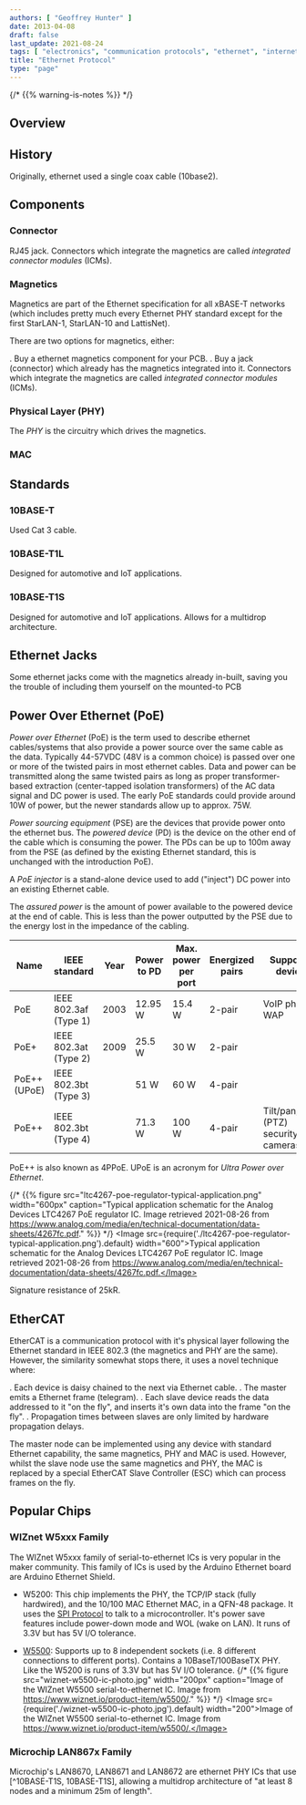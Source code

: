 ```yaml
---
authors: [ "Geoffrey Hunter" ]
date: 2013-04-08
draft: false
last_update: 2021-08-24
tags: [ "electronics", "communication protocols", "ethernet", "internet", "IP", "PHY", "MAC", "Arduino", "shield", "integrated connector modules", "ICMs" ]
title: "Ethernet Protocol"
type: "page"
---
```


{/* {{% warning-is-notes %}} */}
<WarningIsNotes />

## Overview

## History

Originally, ethernet used a single coax cable (10base2).

## Components

### Connector

RJ45 jack. Connectors which integrate the magnetics are called _integrated connector modules_ (ICMs).

### Magnetics

Magnetics are part of the Ethernet specification for all xBASE-T networks (which includes pretty much every Ethernet PHY standard except for the first StarLAN-1, StarLAN-10 and LattisNet).

There are two options for magnetics, either:

. Buy a ethernet magnetics component for your PCB.
. Buy a jack (connector) which already has the magnetics integrated into it. Connectors which integrate the magnetics are called _integrated connector modules_ (ICMs).

### Physical Layer (PHY)

The _PHY_ is the circuitry which drives the magnetics.

### MAC

## Standards

### 10BASE-T

Used Cat 3 cable.

### 10BASE-T1L

Designed for automotive and IoT applications.

### 10BASE-T1S

Designed for automotive and IoT applications. Allows for a multidrop architecture.

## Ethernet Jacks

Some ethernet jacks come with the magnetics already in-built, saving you the trouble of including them yourself on the mounted-to PCB

## Power Over Ethernet (PoE)

_Power over Ethernet_ (PoE) is the term used to describe ethernet cables/systems that also provide a power source over the same cable as the data. Typically 44-57VDC (48V is a common choice) is passed over one or more of the twisted pairs in most ethernet cables. Data and power can be transmitted along the same twisted pairs as long as proper transformer-based extraction (center-tapped isolation transformers) of the AC data signal and DC power is used. The early PoE standards could provide around 10W of power, but the newer standards allow up to approx. 75W.

_Power sourcing equipment_ (PSE) are the devices that provide power onto the ethernet bus. The _powered device_ (PD) is the device on the other end of the cable which is consuming the power. The PDs can be up to 100m away from the PSE (as defined by the existing Ethernet standard, this is unchanged with the introduction PoE).

A _PoE injector_ is a stand-alone device used to add ("inject") DC power into an existing Ethernet cable.

The _assured power_ is the amount of power available to the powered device at the end of cable. This is less than the power outputted by the PSE due to the energy lost in the impedance of the cabling.

<table>
    <thead>
        <tr>
            <th>Name</th>
            <th>IEEE standard</th>
            <th>Year</th>
            <th>Power to PD</th>
            <th>Max. power per port</th>
            <th>Energized pairs</th>
            <th>Supported devices</th>
        </tr>
    </thead>
    <tbody>
        <tr>
            <td>PoE</td>
            <td>IEEE 802.3af (Type 1)</td>
            <td>2003</td>
            <td>12.95 W</td>
            <td>15.4 W</td>
            <td>2-pair</td>
            <td>VoIP phones, WAP</td>
        </tr>
        <tr>
            <td>PoE+</td>
            <td>IEEE 802.3at (Type 2)</td>
            <td>2009</td>
            <td>25.5 W</td>
            <td>30 W</td>
            <td>2-pair</td>
            <td></td>
        </tr>
        <tr>
            <td>PoE++ (UPoE)</td>
            <td>IEEE 802.3bt (Type 3)</td>
            <td></td>
            <td>51 W</td>
            <td>60 W</td>
            <td>4-pair</td>
            <td></td>
        </tr>
        <tr>
            <td>PoE++</td>
            <td>IEEE 802.3bt (Type 4)</td>
            <td></td>
            <td>71.3 W</td>
            <td>100 W</td>
            <td>4-pair</td>
            <td>Tilt/pan/zoom (PTZ) security cameras.</td>
        </tr>
    </tbody>
</table>

PoE++ is also known as 4PPoE. UPoE is an acronym for _Ultra Power over Ethernet_.

{/* {{% figure src="ltc4267-poe-regulator-typical-application.png" width="600px" caption="Typical application schematic for the Analog Devices LTC4267 PoE regulator IC. Image retrieved 2021-08-26 from https://www.analog.com/media/en/technical-documentation/data-sheets/4267fc.pdf." %}} */}
<Image src={require('./ltc4267-poe-regulator-typical-application.png').default} width="600">Typical application schematic for the Analog Devices LTC4267 PoE regulator IC. Image retrieved 2021-08-26 from https://www.analog.com/media/en/technical-documentation/data-sheets/4267fc.pdf.</Image>

Signature resistance of 25kR.

## EtherCAT

EtherCAT is a communication protocol with it's physical layer following the Ethernet standard in IEEE 802.3 (the magnetics and PHY are the same). However, the similarity somewhat stops there, it uses a novel technique where:

. Each device is daisy chained to the next via Ethernet cable.
. The master emits a Ethernet frame (telegram).
. Each slave device reads the data addressed to it "on the fly", and inserts it's own data into the frame "on the fly".
. Propagation times between slaves are only limited by hardware propagation delays.

The master node can be implemented using any device with standard Ethernet capability, the same magnetics, PHY and MAC is used. However, whilst the slave node use the same magnetics and PHY, the MAC is replaced by a special EtherCAT Slave Controller (ESC) which can process frames on the fly.

## Popular Chips

### WIZnet W5xxx Family

The WIZnet W5xxx family of serial-to-ethernet ICs is very popular in the maker community. This family of ICs is used by the Arduino Ethernet board are Arduino Ethernet Shield.

* W5200: This chip implements the PHY, the TCP/IP stack (fully hardwired), and the 10/100 MAC Ethernet MAC, in a QFN-48 package. It uses the [SPI Protocol](/electronics/communication-protocols/spi-communication-protocol/) to talk to a microcontroller. It's power save features include power-down mode and WOL (wake on LAN). It runs of 3.3V but has 5V I/O tolerance.

* [W5500](https://www.wiznet.io/product-item/w5500/): Supports up to 8 independent sockets (i.e. 8 different connections to different ports). Contains a 10BaseT/100BaseTX PHY. Like the W5200 is runs of 3.3V but has 5V I/O tolerance.
    {/* {{% figure src="wiznet-w5500-ic-photo.jpg" width="200px" caption="Image of the WIZnet W5500 serial-to-ethernet IC. Image from https://www.wiznet.io/product-item/w5500/." %}} */}
    <Image src={require('./wiznet-w5500-ic-photo.jpg').default} width="200">Image of the WIZnet W5500 serial-to-ethernet IC. Image from https://www.wiznet.io/product-item/w5500/.</Image>

### Microchip LAN867x Family

Microchip's LAN8670, LAN8671 and LAN8672 are ethernet PHY ICs that use [^10BASE-T1S, 10BASE-T1S], allowing a multidrop architecture of "at least 8 nodes and a minimum 25m of length".
